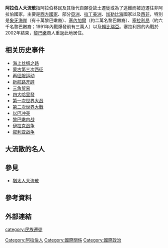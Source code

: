 {{Unreferenced|time=2019-12-21T01:19:01+00:00}}
{{NoteTA|
G1=Country
}}

'''阿拉伯人大流散'''指阿拉伯移民及其後代自願從故土遷徙或為了逃難而被迫遷往非阿拉伯國家，主要是[[西方國家|西方國家]]、部分[[亞洲|亞洲]]、[[拉丁美洲|拉丁美洲]]、[[加勒比海|加勒比海]]國家以及[[西非|西非]]，特別是[[象牙海岸|象牙海岸]]（有十萬黎巴嫩裔）、[[塞內加爾|塞內加爾]]（約二萬名黎巴嫩裔）、[[塞拉利昂|塞拉利昂]]（約六千名黎巴嫩裔；1991年內戰爆發前有三萬人）以及[[賴比瑞亞|賴比瑞亞]]。塞拉利昂的內戰於2002年結束，[[黎巴嫩|黎巴嫩]]商人重返此地居住。

==相关历史事件==
* [[海上丝绸之路|海上丝绸之路]]
* [[蒙古第三次西征|蒙古第三次西征]]
* [[再征服运动|再征服运动]]
* [[新航路开辟|新航路开辟]]
* [[三角贸易|三角贸易]]
* [[四大哈里發|四大哈里發]]
* [[第一次世界大战|第一次世界大战]]
* [[第二次世界大戰|第二次世界大戰]]
* [[以巴冲突|以巴冲突]]
* [[黎巴嫩内战|黎巴嫩内战]]
* [[伊拉克战争|伊拉克战争]]
* [[叙利亚战争|叙利亚战争]]

==大流散的名人==
==參見==
* [[猶太人大流散|猶太人大流散]]
==參考資料==
{{reflist}}
==外部連結==

[[Category:阿拉伯人|Category:阿拉伯人]]
[[Category:國際關係|Category:國際關係]]
[[Category:國際政治|Category:國際政治]]
[[category:民族遷徙|category:民族遷徙]]